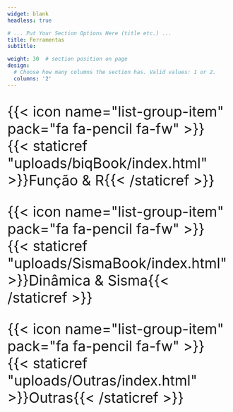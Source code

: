 ```yaml
---
widget: blank
headless: true

# ... Put Your Section Options Here (title etc.) ...
title: Ferramentas
subtitle: 

weight: 30  # section position on page
design:
  # Choose how many columns the section has. Valid values: 1 or 2.
  columns: '2'
---
```


<font size="6">

<!---## Jmol
{{< icon name="list-group-item" pack="fa fa-pencil fa-fw" >}} {{< staticref "uploads/JmolBook/index.html" >}}Estrutura & Jmol{{< /staticref >}}--->

<!--- RStudio --->
{{< icon name="list-group-item" pack="fa fa-pencil fa-fw" >}} {{< staticref "uploads/biqBook/index.html" >}}Função & R{{< /staticref >}} 

<!---Sisma --->
{{< icon name="list-group-item" pack="fa fa-pencil fa-fw" >}} {{< staticref "uploads/SismaBook/index.html" >}}Dinâmica & Sisma{{< /staticref >}}

<!---Outras --->
{{< icon name="list-group-item" pack="fa fa-pencil fa-fw" >}} {{< staticref "uploads/Outras/index.html" >}}Outras{{< /staticref >}}


</font>

